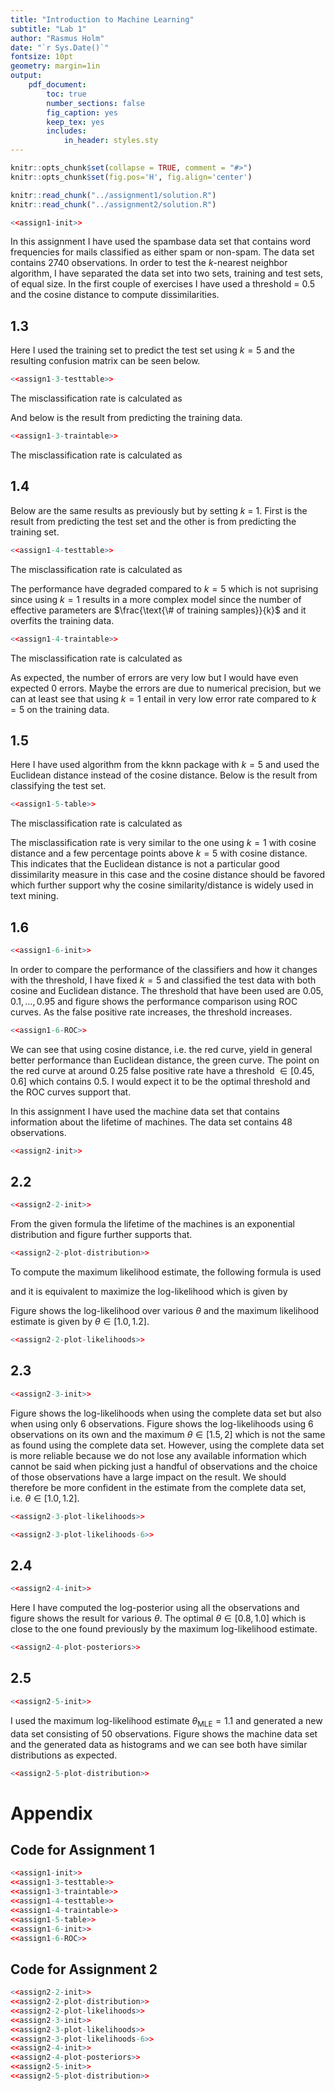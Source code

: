 ```yaml
---
title: "Introduction to Machine Learning"
subtitle: "Lab 1"
author: "Rasmus Holm"
date: "`r Sys.Date()`"
fontsize: 10pt
geometry: margin=1in
output:
    pdf_document:
        toc: true
        number_sections: false
        fig_caption: yes
        keep_tex: yes
        includes:
            in_header: styles.sty
---
```


```r
knitr::opts_chunk$set(collapse = TRUE, comment = "#>")
knitr::opts_chunk$set(fig.pos='H', fig.align='center')

knitr::read_chunk("../assignment1/solution.R")
knitr::read_chunk("../assignment2/solution.R")
```

\newpage

\section{Assignment 1}
```r
<<assign1-init>>
```

In this assignment I have used the spambase data set that contains word frequencies for mails classified as either spam or non-spam. The data set contains 2740 observations.
In order to test the $k$-nearest neighbor algorithm, I have separated the data set into two sets, training and test sets, of equal size. In the first couple of exercises I have used a threshold = 0.5 and the cosine distance to compute dissimilarities.

## 1.3
Here I used the training set to predict the test set using $k=5$ and the resulting confusion matrix can be seen below.

```r
<<assign1-3-testtable>>
```

The misclassification rate is calculated as

\begin{center}
$\frac{242 + 193}{695 + 242 + 193 + 240} = \frac{87}{274} \approx 31.8\%$.
\end{center}

And below is the result from predicting the training data.


```r
<<assign1-3-traintable>>
```

The misclassification rate is calculated as

\begin{center}
$\frac{158 + 119}{787 + 158 + 119 + 306} = \frac{277}{1370} \approx 20.2\%.$
\end{center}

## 1.4
Below are the same results as previously but by setting $k$ = 1. First is the result from predicting the test set and the other is from predicting the training set.

```r
<<assign1-4-testtable>>
```

The misclassification rate is calculated as

\begin{center}
$\frac{298 + 178}{639 + 298 + 178 + 255} = \frac{238}{685} \approx 34.7\%.$
\end{center}

The performance have degraded compared to $k = 5$ which is not suprising since using $k = 1$ results in  a more complex model since the number of effective parameters are $\frac{\text{\# of training samples}}{k}$ and it overfits the training data.

```r
<<assign1-4-traintable>>
```

The misclassification rate is calculated as

\begin{center}
$\frac{6 + 2}{939 + 6 + 2 + 423} = \frac{4}{685} \approx 0.6\%.$
\end{center}

As expected, the number of errors are very low but I would have even expected 0 errors. Maybe the errors are due to numerical precision, but we can at least see that using $k = 1$ entail in very low error rate compared to $k = 5$ on the training data.

## 1.5
Here I have used algorithm from the kknn package with $k = 5$ and used the Euclidean distance instead of the cosine distance. Below is the result from classifying the test set.

```r
<<assign1-5-table>>
```

The misclassification rate is calculated as

\begin{center}
$\frac{291 + 186}{646 + 291 + 186 + 247} = \frac{477}{1370} \approx 34.8\%.$
\end{center}

The misclassification rate is very similar to the one using $k = 1$ with cosine distance and a few percentage points above $k = 5$ with cosine distance. This indicates that the Euclidean distance is not a particular good dissimilarity measure in this case and the cosine distance should be favored which further support why the cosine similarity/distance is widely used in text mining.

## 1.6
```r
<<assign1-6-init>>
```

In order to compare the performance of the classifiers and how it changes with the threshold, I have fixed $k = 5$ and classified the test data with both cosine and Euclidean distance. The threshold that have been used are $0.05, 0.1, \ldots, 0.95$ and figure \ref{fig:ROC} shows the performance comparison using ROC curves. As the false positive rate increases, the threshold increases.

```r
<<assign1-6-ROC>>
```

We can see that using cosine distance, i.e. the red curve, yield in general better performance than Euclidean distance, the green curve. The point on the red curve at around 0.25 false positive rate have a threshold $\in [0.45, 0.6]$ which contains $0.5$. I would expect it to be the optimal threshold and the ROC curves support that.

\newpage

\section{Assignment 2}
In this assignment I have used the machine data set that contains information about the lifetime of machines. The data set contains 48 observations.

```r
<<assign2-init>>
```

## 2.2
```r
<<assign2-2-init>>
```

From the given formula the lifetime of the machines is an exponential distribution and figure \ref{fig:distribution} further supports that.

```r
<<assign2-2-plot-distribution>>
```

To compute the maximum likelihood estimate, the following formula is used

\begin{equation*}
L(\theta) = f(x | \theta) = \prod_{i = 1}^{m}{f(x_{i} | \theta)}
\end{equation*}

and it is equivalent to maximize the log-likelihood which is given by

\begin{equation*}
l(\theta) = \log{L(\theta)} = \sum_{i = 1}^{m}{\log{f(x_{i} | \theta)}}.
\end{equation*}

Figure \ref{fig:likelihood2} shows the log-likelihood over various $\theta$ and the maximum likelihood estimate is given by $\theta \in [ 1.0, 1.2 ]$.

```r
<<assign2-2-plot-likelihoods>>
```

## 2.3
```r
<<assign2-3-init>>
```

Figure \ref{fig:likelihood3} shows the log-likelihoods when using the complete data set but also when using only 6 observations. Figure \ref{fig:likelihood36} shows the log-likelihoods using 6 observations on its own and the maximum $\theta \in [1.5, 2]$ which is not the same as found using the complete data set. However, using the complete data set is more reliable because we do not lose any available information which cannot be said when picking just a handful of observations and the choice of those observations have a large impact on the result. We should therefore be more confident in the estimate from the complete data set, i.e. $\theta \in [ 1.0, 1.2 ]$.

```r
<<assign2-3-plot-likelihoods>>
```

```r
<<assign2-3-plot-likelihoods-6>>
```

## 2.4
```r
<<assign2-4-init>>
```

Here I have computed the log-posterior using all the observations and figure \ref{fig:posterior} shows the result for various $\theta$. The optimal $\theta \in [ 0.8, 1.0 ]$ which is close to the one found previously by the maximum log-likelihood estimate.

```r
<<assign2-4-plot-posteriors>>
```

## 2.5
```r
<<assign2-5-init>>
```

I used the  maximum log-likelihood estimate $\theta_{\text{MLE}} = 1.1$ and generated a new data set consisting of 50 observations. Figure \ref{fig:distribution5} shows the machine data set and the generated data as histograms and we can see both have similar distributions as expected.

```r
<<assign2-5-plot-distribution>>
```

\newpage

# Appendix

## Code for Assignment 1
```r
<<assign1-init>>
<<assign1-3-testtable>>
<<assign1-3-traintable>>
<<assign1-4-testtable>>
<<assign1-4-traintable>>
<<assign1-5-table>>
<<assign1-6-init>>
<<assign1-6-ROC>>
```

## Code for Assignment 2
```r
<<assign2-2-init>>
<<assign2-2-plot-distribution>>
<<assign2-2-plot-likelihoods>>
<<assign2-3-init>>
<<assign2-3-plot-likelihoods>>
<<assign2-3-plot-likelihoods-6>>
<<assign2-4-init>>
<<assign2-4-plot-posteriors>>
<<assign2-5-init>>
<<assign2-5-plot-distribution>>
```
